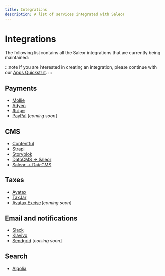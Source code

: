 ```yaml
---
title: Integrations
description: A list of services integrated with Saleor
---
```


# Integrations

The following list contains all the Saleor integrations that are currently being maintained:

:::note
If you are interested in creating an integration, please continue with our [Apps Quickstart](/docs/developer/extending/apps/quickstart/getting-started.mdx).
:::

## Payments

- [Mollie](https://github.com/saleor/react-storefront/blob/canary/docs/payment/index.md)
- [Adyen](https://github.com/saleor/react-storefront/blob/canary/docs/payment/index.md)
- [Stripe](https://github.com/saleor/react-storefront/blob/canary/docs/payment/index.md)
- [PayPal](https://github.com/saleor/react-storefront/blob/canary/docs/payment/index.md) [_coming soon_]

## CMS

- [Contentful](https://github.com/saleor/saleor-app-cms-hub)
- [Strapi](https://github.com/saleor/saleor-app-cms-hub)
- [Storyblok](https://www.storyblok.com/lp/your-headless-cms-for-saleor)
- [DatoCMS -> Saleor](https://www.datocms.com/marketplace/plugins/i/datocms-plugin-saleor)
- [Saleor -> DatoCMS](https://github.com/saleor/saleor-app-cms-hub)

## Taxes

- [Avatax](https://github.com/saleor/apps/tree/main/apps/taxes)
- [TaxJar](https://github.com/saleor/apps/tree/main/apps/taxes)
- [Avatax Excise](https://developer.avalara.com/excise/) [_coming soon_]

## Email and notifications

- [Slack](https://github.com/saleor/apps/tree/main/apps/slack)
- [Klaviyo](https://github.com/saleor/apps/tree/main/apps/klaviyo)
- [Sendgrid](https://github.com/saleor/apps/tree/main/apps/emails-and-messages) [_coming soon_]

## Search

- [Algolia](https://github.com/saleor/apps/tree/main/apps/search)
